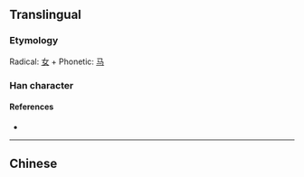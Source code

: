 {{also|媽}}
{{character info/new}}
==Translingual==
{{stroke order|stroke=6}}

===Etymology===
Radical: [[女]] + Phonetic: [[马]]

===Han character===
{{Han char|rn=38|rad=女|as=03|sn=6|four=|canj=VNVM|ids=⿰女马}}

====References====
* {{Han ref|kx=0256.041|hdz=21029.050|uh=5988|ud=22920}}

----

==Chinese==
{{zh-see|媽}}